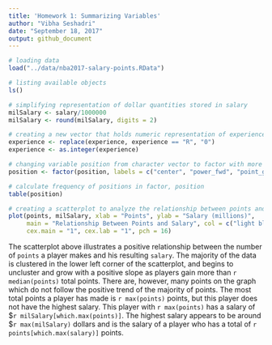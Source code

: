 ```yaml
---
title: 'Homework 1: Summarizing Variables'
author: "Vibha Seshadri"
date: "September 18, 2017"
output: github_document
---
```


```r
# loading data
load("../data/nba2017-salary-points.RData")

# listing available objects
ls()
```

```r
# simplifying representation of dollar quantities stored in salary
milSalary <- salary/1000000
milSalary <- round(milSalary, digits = 2)
```

```r
# creating a new vector that holds numeric representation of experience, previously a vector of type char
experience <- replace(experience, experience == "R", "0")
experience <- as.integer(experience)
```

```r
# changing variable position from character vector to factor with more descriptive labels
position <- factor(position, labels = c("center", "power_fwd", "point_guard", "small_fwd", "shoot_guard"))

# calculate frequency of positions in factor, position
table(position)
```

```r
# creating a scatterplot to analyze the relationship between points and salary
plot(points, milSalary, xlab = "Points", ylab = "Salary (millions)", 
     main = "Relationship Between Points and Salary", col = c("light blue"),
     cex.main = "1", cex.lab = "1", pch = 16)
```

The scatterplot above illustrates a positive relationship between the number of `points` a player makes and his resulting `salary`. The majority of the data is clustered in the lower left corner of the scatterplot, and begins to uncluster and grow with a positive slope as players gain more than `r median(points)` total points. There are, however, many points on the graph which do not follow the positive trend of the majority of points. The most total points a player has made is `r max(points)` points, but this player does not have the highest salary. This player with `r max(points)` has a salary of $`r milSalary[which.max(points)]`. The highest salary appears to be around $`r max(milSalary)` dollars and is the salary of a player who has a total of `r points[which.max(salary)]` points.